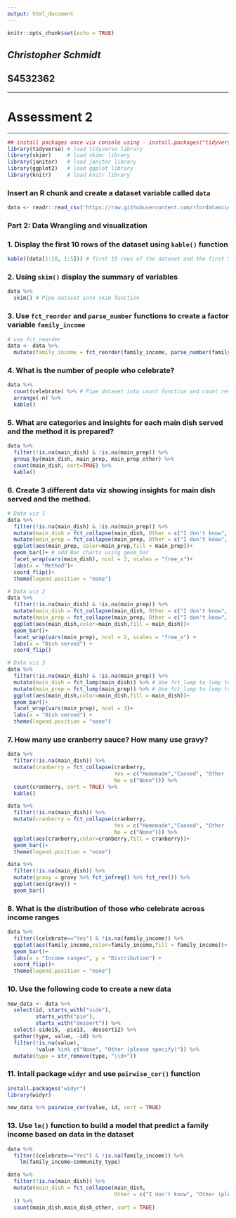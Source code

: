 ```yaml
---
output: html_document
---
```


```r
knitr::opts_chunk$set(echo = TRUE)
```

## *Christopher Schmidt* 
## **S4532362**
******
# Assessment 2 
******

```r
## install packages once via console using - install.packages("tidyverse")
library(tidyverse) # load tidyverse library
library(skimr)     # load skimr library
library(janitor)   # load janitor library
library(ggplot2)   # load ggplot library
library(knitr)     # load knitr library

```

### Insert an R chunk and create a dataset variable called `data`
```r
data <- readr::read_csv('https://raw.githubusercontent.com/rfordatascience/tidytuesday/master/data/2018/2018-11-20/thanksgiving_meals.csv')
```

### Part 2: Data Wrangling and visualization 

### 1. Display the first 10 rows of the dataset using `kable()` function
```r
kable((data[1:10, 1:5])) # first 10 rows of the dataset and the first 5 variables using kabble() function
```

### 2. Using `skim()` display the summary of variables
```r
data %>% 
  skim() # Pipe dataset into skim function
```

### 3. Use `fct_reorder` and `parse_number` functions to create a factor variable `family_income`
```r
# use fct_reorder
data <- data %>%
  mutate(family_income = fct_reorder(family_income, parse_number(family_income, na = c("Prefer not to answer")))) 
```


### 4. What is the number of people who celebrate?
```r
data %>% 
  count(celebrate) %>% # Pipe dataset into count function and count restaurants.
  arrange(-n) %>%
  kable()
```

### 5. What are categories and insights for each main dish served and the method it is prepared?
```r
data %>%
  filter(!is.na(main_dish) & !is.na(main_prep)) %>%
  group_by(main_dish, main_prep, main_prep_other) %>%
  count(main_dish, sort=TRUE) %>%
  kable()

```

### 6. Create 3 different data viz showing insights for main dish served and the method.

```r
# Data viz 1
data %>% 
  filter(!is.na(main_dish) & !is.na(main_prep)) %>%
  mutate(main_dish = fct_collapse(main_dish, Other = c("I don't know", "Other (please specify)", "Turducken"))) %>%
  mutate(main_prep = fct_collapse(main_prep, Other = c("I don't know", "Other (please specify)"))) %>%
  ggplot(aes(main_prep, color=main_prep,fill = main_prep))+ 
  geom_bar()+ # add Bar charts using geom_bar
  facet_wrap(vars(main_dish), ncol = 3, scales = "free_x")+ 
  labs(x = "Method")+
  coord_flip()+
  theme(legend.position = "none")
```


```r
# Data viz 2
data %>%
  filter(!is.na(main_dish) & !is.na(main_prep)) %>%
  mutate(main_dish = fct_collapse(main_dish, Other = c("I don't know", "Other (please specify)", "Turducken"))) %>%
  mutate(main_prep = fct_collapse(main_prep, Other = c("I don't know", "Other (please specify)"))) %>%
  ggplot(aes(main_dish,color=main_dish,fill = main_dish))+
  geom_bar()+
  facet_wrap(vars(main_prep), ncol = 2, scales = "free_x") +
  labs(x = "Dish served") +
  coord_flip()
```


```r
# Data viz 3
data %>%
  filter(!is.na(main_dish) & !is.na(main_prep)) %>%
  mutate(main_dish = fct_lump(main_dish)) %>% # Use fct_lump to lump together all the small main_dish 
  mutate(main_prep = fct_lump(main_prep)) %>% # Use fct_lump to lump together all the small main_prep 
  ggplot(aes(main_dish,color=main_dish,fill = main_dish))+
  geom_bar()+
  facet_wrap(vars(main_prep), ncol = 3)+
  labs(x = "Dish served") +
  theme(legend.position = "none")
```


### 7. How many use cranberry sauce? How many use gravy?
```r
data %>%
  filter(!is.na(main_dish)) %>%
  mutate(cranberry = fct_collapse(cranberry,
                                  Yes = c("Homemade","Canned", "Other (please specify)"),
                                  No = c("None"))) %>%
  count(cranberry, sort = TRUE) %>%
  kable()
```


```r
data %>%
  filter(!is.na(main_dish)) %>%
  mutate(cranberry = fct_collapse(cranberry,
                                  Yes = c("Homemade","Canned", "Other (please specify)"),
                                  No = c("None"))) %>%
  ggplot(aes(cranberry,color=cranberry,fill = cranberry))+
  geom_bar()+
  theme(legend.position = "none")
```

```r
data %>%
  filter(!is.na(main_dish)) %>%
  mutate(gravy = gravy %>% fct_infreq() %>% fct_rev()) %>%
  ggplot(aes(gravy)) +
  geom_bar()
```

### 8. What is the distribution of those who celebrate across income ranges

```r
data %>%
  filter((celebrate=="Yes") & !is.na(family_income)) %>%
  ggplot(aes(family_income,color=family_income,fill = family_income))+
  geom_bar()+
  labs(x = "Income ranges", y = "Distribution") +
  coord_flip()+
  theme(legend.position = "none")
```

### 10. Use the following code to create a new data 

```r
new_data <- data %>%
  select(id, starts_with("side"),
         starts_with("pie"),
         starts_with("dessert")) %>%
  select(-side15, -pie13, -dessert12) %>%
  gather(type, value, -id) %>%
  filter(!is.na(value),
         !value %in% c("None", "Other (please specify)")) %>%
  mutate(type = str_remove(type, "\\d+"))
```

### 11. Intall package `widyr` and use `pairwise_cor()` function
```r
install.packages("widyr")
library(widyr)

new_data %>% pairwise_cor(value, id, sort = TRUE)
```

### 13. Use `lm()` function to build a model that predict a family income based on data in the dataset
```r
data %>%
  filter((celebrate=="Yes") & !is.na(family_income)) %>%
    lm(family_income~community_type)
```



```r
data %>%
  filter(!is.na(main_dish)) %>%
  mutate(main_dish = fct_collapse(main_dish,
                                  Other = c("I don't know", "Other (please specify)")
  )) %>%
  count(main_dish,main_dish_other, sort = TRUE)
```



